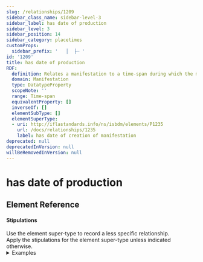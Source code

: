 ```yaml
---
slug: /relationships/1209
sidebar_class_name: sidebar-level-3
sidebar_label: has date of production
sidebar_level: 3
sidebar_position: 14
sidebar_category: placetimes
customProps:
  sidebar_prefix: '   │  ├─ '
id: '1209'
title: has date of production
RDF:
  definition: Relates a manifestation to a time-span during which the manifestation is produced.
  domain: Manifestation
  type: DatatypeProperty
  scopeNote: ''
  range: Time-span
  equivalentProperty: []
  inverseOf: []
  elementSubType: []
  elementSuperType:
  - uri: http://iflastandards.info/ns/isbdm/elements/P1235
    url: /docs/relationships/1235
    label: has date of creation of manifestation
deprecated: null
deprecatedInVersion: null
willBeRemovedInVersion: null
---
```

# has date of production

## Element Reference
<ElementReference frontMatter={frontMatter} />

#### Stipulations

<div className="stip">
  Use the element super-type to record a less specific relationship.
</div>

<div className="stip">
  Apply the stipulations for the element super-type unless indicated otherwise.
  
  <details>
  <summary>Examples</summary>
  
  | Property | Value |
  |:---------|:------|
  | has date of production | "1945-03-26" |
  
  *[Full example: <InLink href="/docs/fullex/fx029">Burleska pro klarinet a klavír (1945-03-26; Vostřák, Zbyněk; sheet)</InLink>. ISO 8601 format.]*
  <hr />
  
  | Property | Value |
  |:---------|:------|
  | has date of production | "1607-1612" |
  
  *[Full example: <InLink href="/docs/fullex/fx037">Mrtvi pisani unutra, Žman (1607-1612; Radinić, Pavao, 1549-1611; svezak)</InLink>.]*
  </details>
</div>
